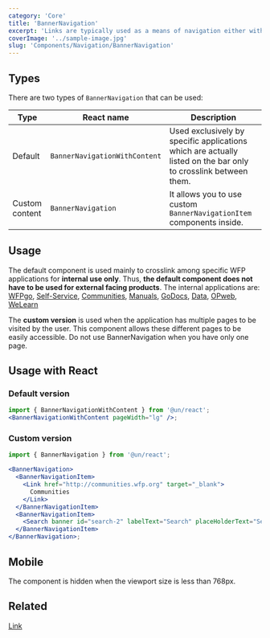 ```yaml
---
category: 'Core'
title: 'BannerNavigation'
excerpt: 'Links are typically used as a means of navigation either within the application, to a place outside, or to a resource.'
coverImage: '../sample-image.jpg'
slug: 'Components/Navigation/BannerNavigation'
---
```


## Types

There are two types of `BannerNavigation` that can be used:

| Type           | React name                    | Description                                                                                                    |
| -------------- | ----------------------------- | -------------------------------------------------------------------------------------------------------------- |
| Default        | `BannerNavigationWithContent` | Used exclusively by specific applications which are actually listed on the bar only to crosslink between them. |
| Custom content | `BannerNavigation`            | It allows you to use custom `BannerNavigationItem` components inside.                                          |

## Usage

The default component is used mainly to crosslink among specific WFP applications for **internal use only**. Thus, **the default component does not have to be used for external facing products**. The internal applications are: [WFPgo](https://go.wfp.org), [Self-Service](https://selfservice.go.wf.org), [Communities](https://duckduckgo.com), [Manuals](https://duckduckgo.com), [GoDocs](https://duckduckgo.com), [Data](https://duckduckgo.com), [OPweb](https://duckduckgo.com), [WeLearn](https://duckduckgo.com)

The **custom version** is used when the application has multiple pages to be visited by the user. This component allows these different pages to be easily accessible. Do not use BannerNavigation when you have only one page.

## Usage with React

### Default version

```jsx live
import { BannerNavigationWithContent } from '@un/react';
<BannerNavigationWithContent pageWidth="lg" />;
```

### Custom version

```jsx live
import { BannerNavigation } from '@un/react';

<BannerNavigation>
  <BannerNavigationItem>
    <Link href="http://communities.wfp.org" target="_blank">
      Communities
    </Link>
  </BannerNavigationItem>
  <BannerNavigationItem>
    <Search banner id="search-2" labelText="Search" placeHolderText="Search" />
  </BannerNavigationItem>
</BannerNavigation>;
```

## Mobile

The component is hidden when the viewport size is less than 768px.

## Related

[Link](?path=/docs/components-link--link-regular)
